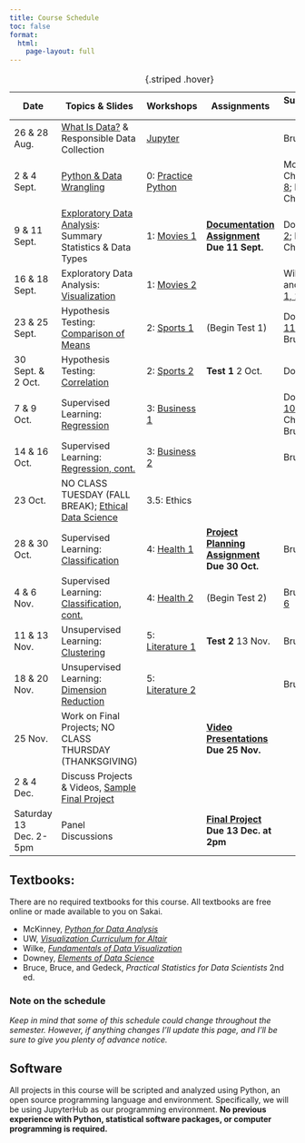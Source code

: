 ```yaml
---
title: Course Schedule 
toc: false
format:
  html:
    page-layout: full
---
```


Date|Topics & Slides|Workshops|Assignments|Supplemental Reading
--|---|---|---|---
26 & 28 Aug.|[What Is Data?](slides/whatisdata.html) & Responsible Data Collection|[Jupyter](guides/jupyterhub.md)||Bruce Ch. [1](https://ebookcentral.proquest.com/lib/washjeff/reader.action?docID=6173908&ppg=11&c=RVBVQg)
2 & 4 Sept.|[Python & Data Wrangling](slides/wrangling.html)|0: <a href="resources/00_python_pandas.ipynb" download>Practice Python</a>||McKinney, Ch. [3](https://wesmckinney.com/book/python-builtin), [5](https://wesmckinney.com/book/pandas-basics), and [8](https://wesmckinney.com/book/data-wrangling); Downey Ch. [7](https://allendowney.github.io/ElementsOfDataScience/07_dataframes.html)
9 & 11 Sept.|[Exploratory Data Analysis](slides/eda.html): Summary Statistics & Data Types|1: <a href="resources/01_movies1.ipynb" download>Movies 1</a>|**[Documentation Assignment](assignments/documentation.md) Due 11 Sept.**|Downey Ch. [2](https://allendowney.github.io/ElementsOfDataScience/02_times.html); McKinney Ch. [11](https://wesmckinney.com/book/time-series)
16 & 18 Sept.|Exploratory Data Analysis: [Visualization](slides/visualizing.html)|1: <a href="resources/01_movies2.ipynb" download>Movies 2</a>||Wilke Ch. [5](https://clauswilke.com/dataviz/directory-of-visualizations.html) and UW Ch. [1, 2, 3, & 6](https://idl.uw.edu/visualization-curriculum/intro.html)
23 & 25 Sept.|Hypothesis Testing: [Comparison of Means](slides/hypothesis.html)|2: <a href="resources/02_baseball1.ipynb" download>Sports 1</a>|(Begin Test 1)|Downey Ch. [11](https://allendowney.github.io/ElementsOfDataScience/11_resampling.html) and [13](https://allendowney.github.io/ElementsOfDataScience/13_hypothesis.html); Bruce Ch. [3](https://ebookcentral.proquest.com/lib/washjeff/reader.action?docID=6173908&ppg=83&c=RVBVQg)
30 Sept. & 2 Oct.|Hypothesis Testing: [Correlation](slides/correlation.html)|2: <a href="resources/02_baseball2.ipynb" download>Sports 2</a>|**Test 1** 2 Oct.|Downey Ch. [9](https://allendowney.github.io/ElementsOfDataScience/09_relationships.html)
7 & 9 Oct.|Supervised Learning: [Regression](slides/regression.html)|3: <a href="resources/03_airbnb1.ipynb" download>Business 1</a>||Downey Ch. [10](https://allendowney.github.io/ElementsOfDataScience/10_regression.html); McKinney Ch. [12.4](https://wesmckinney.com/book/modeling#modeling-scikit-learn); Bruce Ch. [4](https://ebookcentral.proquest.com/lib/washjeff/reader.action?docID=6173908&ppg=123&c=RVBVQg)
14 & 16 Oct.|Supervised Learning: [Regression, cont.](slides/regression-ml.html)|3: <a href="resources/03_airbnb2.ipynb" download>Business 2</a>||Bruce Ch. [6](https://ebookcentral.proquest.com/lib/washjeff/reader.action?docID=6173908&ppg=208&c=RVBVQg)
23 Oct.|NO CLASS TUESDAY (FALL BREAK); [Ethical Data Science](slides/ethics.html)|3.5: Ethics|
28 & 30 Oct.|Supervised Learning: [Classification](slides/logit.html)|4: <a href="resources/05_health1.ipynb" download>Health 1</a>|**[Project Planning Assignment](assignments/project-planning.md) Due 30 Oct.**|Bruce Ch. [5](https://ebookcentral.proquest.com/lib/washjeff/reader.action?docID=6173908&ppg=171&c=RVBVQg)
4 & 6 Nov.|Supervised Learning: [Classification, cont.](slides/classification-ml.html)|4: <a href="resources/05_health2.ipynb" download>Health 2</a>|(Begin Test 2)|Bruce Ch. [5](https://ebookcentral.proquest.com/lib/washjeff/reader.action?docID=6173908&ppg=169&c=RVBVQg) & [6](https://ebookcentral.proquest.com/lib/washjeff/reader.action?docID=6173908&ppg=208&c=RVBVQg)
11 & 13 Nov.|Unsupervised Learning: [Clustering](slides/clustering.html)|5: <a href="resources/06_lit1.ipynb" download>Literature 1</a>|**Test 2** 13 Nov.|Bruce Ch. [7](https://ebookcentral.proquest.com/lib/washjeff/reader.action?docID=6173908&ppg=258&c=RVBVQg)
18 & 20 Nov.|Unsupervised Learning: [Dimension Reduction](slides/pca.html)|5: <a href="resources/06_lit2.ipynb" download>Literature 2</a>||Bruce Ch. [7](https://ebookcentral.proquest.com/lib/washjeff/reader.action?docID=6173908&ppg=251&c=RVBVQg)
25 Nov.|Work on Final Projects; NO CLASS THURSDAY (THANKSGIVING)||**[Video Presentations](assignments/presentation.md) Due 25 Nov.**
2 & 4 Dec.|Discuss Projects & Videos, [Sample Final Project](sample-final-project.ipynb)||
Saturday 13 Dec. 2-5pm|Panel Discussions||**[Final Project](assignments/final-report.md) Due 13 Dec. at 2pm**

: {.striped .hover}

## Textbooks:

There are no required textbooks for this course. All textbooks are free online or made available to you on Sakai.

- McKinney, *[Python for Data Analysis](https://wesmckinney.com/book/)*
- UW, *[Visualization Curriculum for Altair](https://idl.uw.edu/visualization-curriculum/intro.html)*
- Wilke, *[Fundamentals of Data Visualization](https://clauswilke.com/dataviz/)*
- Downey, *[Elements of Data Science](https://allendowney.github.io/ElementsOfDataScience/)*
- Bruce, Bruce, and Gedeck, *Practical Statistics for Data Scientists* 2nd ed.

### Note on the schedule

*Keep in mind that some of this schedule could change throughout the semester. However, if anything changes I'll update this page, and I'll be sure to give you plenty of advance notice.*

## Software

All projects in this course will be scripted and analyzed using Python, an open source programming language and environment. Specifically, we will be using JupyterHub as our programming environment. **No previous experience with Python, statistical software packages, or computer programming is required.**
